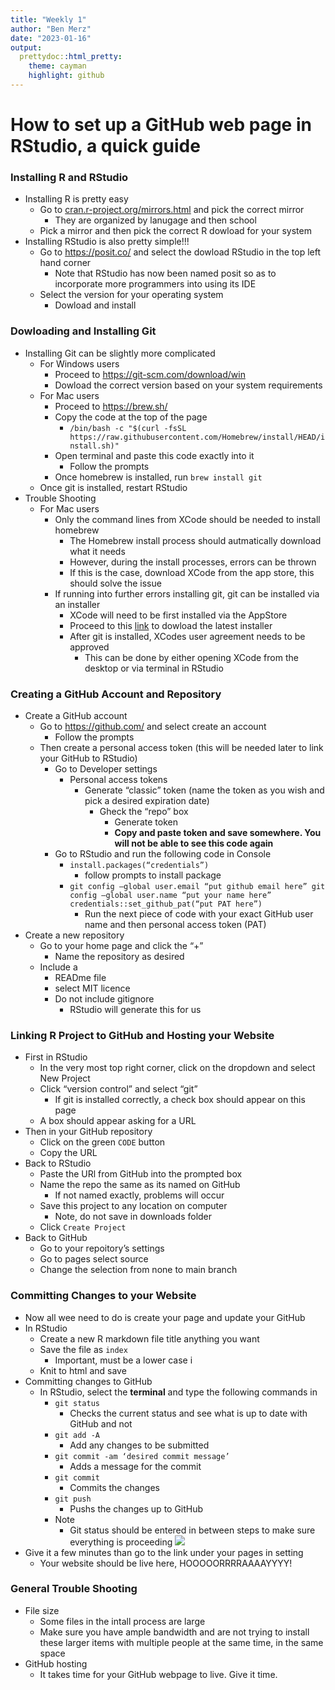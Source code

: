 ```yaml
---
title: "Weekly 1"
author: "Ben Merz"
date: "2023-01-16"
output: 
  prettydoc::html_pretty:
    theme: cayman
    highlight: github
---
```


# How to set up a GitHub web page in RStudio, a quick guide

### Installing R and RStudio

  * Installing R is pretty easy
    + Go to [cran.r-project.org/mirrors.html](https://cran.r-project.org/mirrors.html) and pick the correct mirror
      + They are organized by lanugage and then school
    + Pick a mirror and then pick the correct R dowload for your system 
    
    
  * Installing RStudio is also pretty simple!!!
    + Go to [https://posit.co/](https://posit.co/) and select the dowload RStudio in the top left hand corner
      + Note that RStudio has now been named posit so as to incorporate more programmers into using its IDE
    + Select the version for your operating system
      + Dowload and install
      
### Dowloading and Installing Git

  * Installing Git can be slightly more complicated
    + For Windows users
      + Proceed to [https://git-scm.com/download/win](https://git-scm.com/download/win)
      + Dowload the correct version based on your system requirements
    + For Mac users
      + Proceed to [https://brew.sh/](https://brew.sh/)
      + Copy the code at the top of the page
        + `/bin/bash -c "$(curl -fsSL https://raw.githubusercontent.com/Homebrew/install/HEAD/install.sh)"`
      + Open terminal and paste this code exactly into it
        + Follow the prompts
      + Once homebrew is installed, run `brew install git`
    + Once git is installed, restart RStudio
  * Trouble Shooting
    + For Mac users
      + Only the command lines from XCode should be needed to install homebrew
        + The Homebrew install process should autmatically download what it needs
        + However, during the install processes, errors can be thrown
        + If this is the case, download XCode from the app store, this should solve the issue
      + If running into further errors installing git, git can be installed via an installer
        + XCode will need to be first installed via the AppStore
        + Proceed to this [link](https://sourceforge.net/projects/git-osx-installer/) to dowload the latest installer
        + After git is installed, XCodes user agreement needs to be approved
          + This can be done by either opening XCode from the desktop or via terminal in RStudio
        
### Creating a GitHub Account and Repository
  * Create a GitHub account
    + Go to [https://github.com/](https://github.com/) and select create an account
      + Follow the prompts
    + Then create a personal access token (this will be needed later to link your GitHub to RStudio)
      + Go to Developer settings
        + Personal access tokens
          + Generate “classic” token (name the token as you wish and pick a desired expiration date)
            + Gheck the “repo” box
              + Generate token
              + **Copy and paste token and save somewhere. You will not be able to see this code again**
      + Go to RStudio and run the following code in Console
        + `install.packages(“credentials”)`
          + follow prompts to install package
        + `git config –global user.email “put github email here” git config –global user.name “put your name here” credentials::set_github_pat(“put PAT here”)`
          + Run the next piece of code with your exact GitHub user name and then personal access token (PAT)
  * Create a new repository
    + Go to your home page and  click the “+”
      + Name the repository as desired
    + Include a
      + READme file
      + select MIT licence
      + Do not include gitignore
        + RStudio will generate this for us

### Linking R Project to GitHub and Hosting your Website
  * First in RStudio
    + In the very most top right corner, click on the dropdown and select New Project
    + Click “version control” and select “git”
      + If git is installed correctly, a check box should appear on this page
    + A box should appear asking for a URL
  * Then in your GitHub repository
    + Click on the green `CODE` button
    + Copy the URL
  * Back to RStudio
    + Paste the URl from GitHub into the prompted box
    + Name the repo the same as its named on GitHub
      + If not named exactly, problems will occur
    + Save this project to any location on computer
      + Note, do not save in downloads folder
    + Click `Create Project`
  * Back to GitHub
    + Go to your repoitory's settings
    + Go to pages select source
    + Change the selection from none to main branch

### Committing Changes to your Website
  * Now all wee need to do is create your page and update your GitHub
  * In RStudio
    + Create a new R markdown file title anything you want
    + Save the file as `index`
      + Important, must be a lower case i
    + Knit to html and save
  + Committing changes to GitHub
    + In RStudio, select the **terminal** and type the following commands in
      + `git status`
        + Checks the current status and see what is up to date with GitHub and not
      + `git add -A`
        + Add any changes to be submitted
      + `git commit -am ‘desired commit message’`
        + Adds a message for the commit
      + `git commit`
        + Commits the changes
      + `git push`
        + Pushs the changes up to GitHub
      + Note
        + Git status should be entered in between steps to make sure everything is proceeding
         ![](/Users/BenM/Library/Mobile Documents/com~apple~CloudDocs/Documents/College/Bio/Reproducible R/Git Repository/BIOL1007A/Data/GitD.jpeg) 
  + Give it a few minutes than go to the link under your pages in setting
    + Your website should be live here, HOOOOORRRRAAAAYYYY!

### General Trouble Shooting
  * File size
    + Some files in the intall process are large
    + Make sure you have ample bandwidth and are not trying to install these larger items with multiple people at the same time, in the same space
  * GitHub hosting
    + It takes time for your GitHub webpage to live. Give it time.
      
      
      
      
  